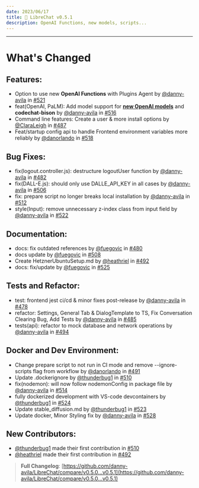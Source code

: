 ```yaml
---
date: 2023/06/17
title: 🚀 LibreChat v0.5.1
description: OpenAI Functions, new models, scripts...
---
```



<ChangelogHeader />

---

# What's Changed

## **Features**:
* Option to use new **OpenAI Functions** with Plugins Agent by [@danny-avila](https://github.com/danny-avila) in [#521](https://github.com/danny-avila/LibreChat/pull/521)
* feat(OpenAI, PaLM): Add model support for **[new OpenAI models](https://openai.com/blog/function-calling-and-other-api-updates)** and **codechat-bison** by [@danny-avila](https://github.com/danny-avila) in [#516](https://github.com/danny-avila/LibreChat/pull/516)
* Command line features: Create a user & more install options by [@ClaraLeigh](https://github.com/ClaraLeigh) in [#487](https://github.com/danny-avila/LibreChat/pull/487)
* Feat/startup config api to handle Frontend environment variables more reliably by [@danorlando](https://github.com/danorlando) in [#518](https://github.com/danny-avila/LibreChat/pull/518)

## **Bug Fixes**:
* fix(logout.controller.js): destructure logoutUser function by [@danny-avila](https://github.com/danny-avila) in [#482](https://github.com/danny-avila/LibreChat/pull/482)
* fix(DALL-E.js): should only use DALLE_API_KEY in all cases by [@danny-avila](https://github.com/danny-avila) in [#506](https://github.com/danny-avila/LibreChat/pull/506)
* fix: prepare script no longer breaks local installation by [@danny-avila](https://github.com/danny-avila) in [#512](https://github.com/danny-avila/LibreChat/pull/512)
* style(Input): remove unnecessary z-index class from input field by [@danny-avila](https://github.com/danny-avila) in [#522](https://github.com/danny-avila/LibreChat/pull/522)

## **Documentation**:
* docs: fix outdated references by [@fuegovic](https://github.com/fuegovic) in [#480](https://github.com/danny-avila/LibreChat/pull/480)
* docs update by [@fuegovic](https://github.com/fuegovic) in [#508](https://github.com/danny-avila/LibreChat/pull/508)
* Create HetznerUbuntuSetup.md by [@heathriel](https://github.com/heathriel) in [#492](https://github.com/danny-avila/LibreChat/pull/492)
* docs: fix/update by [@fuegovic](https://github.com/fuegovic) in [#525](https://github.com/danny-avila/LibreChat/pull/525)

## **Tests and Refactor**:
* test: frontend jest ci/cd & minor fixes post-release by [@danny-avila](https://github.com/danny-avila) in [#478](https://github.com/danny-avila/LibreChat/pull/478)
* refactor: Settings, General Tab & DialogTemplate to TS, Fix Conversation Clearing Bug, Add Tests by [@danny-avila](https://github.com/danny-avila) in [#485](https://github.com/danny-avila/LibreChat/pull/485)
* tests(api): refactor to mock database and network operations by [@danny-avila](https://github.com/danny-avila) in [#494](https://github.com/danny-avila/LibreChat/pull/494)

## **Docker and Dev Environment**:
* Change prepare script to not run in CI mode and remove --ignore-scripts flag from workflow by [@danorlando](https://github.com/danorlando) in [#491](https://github.com/danny-avila/LibreChat/pull/491)
* Update .dockerignore by [@thunderbug1](https://github.com/thunderbug1) in [#510](https://github.com/danny-avila/LibreChat/pull/510)
* fix(nodemon): will now follow nodemonConfig in package file by [@danny-avila](https://github.com/danny-avila) in [#514](https://github.com/danny-avila/LibreChat/pull/514)
* fully dockerized development with VS-code devcontainers by [@thunderbug1](https://github.com/thunderbug1) in [#524](https://github.com/danny-avila/LibreChat/pull/524)
* Update stable_diffusion.md by [@thunderbug1](https://github.com/thunderbug1) in [#523](https://github.com/danny-avila/LibreChat/pull/523)
* Update docker, Minor Styling fix by [@danny-avila](https://github.com/danny-avila) in [#528](https://github.com/danny-avila/LibreChat/pull/528)

## **New Contributors**:
* [@thunderbug1](https://github.com/thunderbug1) made their first contribution in [#510](https://github.com/danny-avila/LibreChat/pull/510)
* [@heathriel](https://github.com/heathriel) made their first contribution in [#492](https://github.com/danny-avila/LibreChat/pull/492)

> **Full Changelog**: [https://github.com/danny-avila/LibreChat/compare/v0.5.0...v0.5.1](https://github.com/danny-avila/LibreChat/compare/v0.5.0...v0.5.1)
